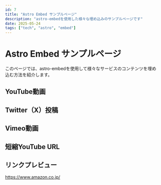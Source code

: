 ```yaml
---  
id: 7  
title: "Astro Embed サンプルページ"  
description: "astro-embedを使用した様々な埋め込みのサンプルページです"  
date: 2025-05-24  
tags: ["tech", "astro", "embed"]  
---
```

  

# Astro Embed サンプルページ  
  
このページでは、astro-embedを使用して様々なサービスのコンテンツを埋め込む方法を紹介します。  
  
## YouTube動画  
  
<YouTube id="dQw4w9WgXcQ" playlabel="Play" />
  
## Twitter（X）投稿  
  
<Tweet id="https://x.com/kechiiin_/status/1926112141943136673" />
  
## Vimeo動画  
  
<Vimeo id="32001208" />
  
## 短縮YouTube URL  
  
<YouTube id="dQw4w9WgXcQ" playlabel="Play" />
  
## リンクプレビュー  
  
https://www.amazon.co.jp/
